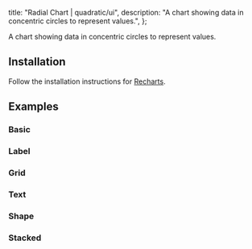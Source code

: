
  title: "Radial Chart | quadratic/ui",
  description: "A chart showing data in concentric circles to represent values.",
};

<Title>Radial Chart</Title>
<Description>A chart showing data in concentric circles to represent values.</Description>
<ComponentPreview id="rechartsRadialChart" />

## Installation
<Steps>

<StepTitle>Follow the installation instructions for [Recharts](/docs/charts/recharts/quickstart).</StepTitle>

</Steps>

## Examples

### Basic
<ComponentPreview id="rechartsRadialChart" />

### Label
<ComponentPreview id="rechartsRadialChartLabel" />

### Grid
<ComponentPreview id="rechartsRadialChartGrid" />

### Text
<ComponentPreview id="rechartsRadialChartText" />

### Shape
<ComponentPreview id="rechartsRadialChartShape" />

### Stacked
<ComponentPreview id="rechartsRadialChartStacked" />